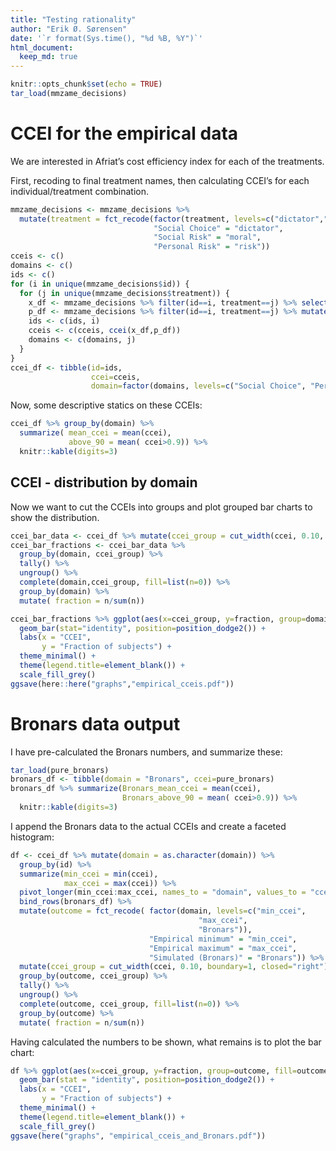 ```yaml
---
title: "Testing rationality"
author: "Erik Ø. Sørensen"
date: '`r format(Sys.time(), "%d %B, %Y")`'
html_document:
  keep_md: true
---
```


```r
knitr::opts_chunk$set(echo = TRUE)
tar_load(mmzame_decisions)
```


# CCEI for the empirical data
We are interested in Afriat's cost efficiency index for each of the treatments.

First, recoding to final treatment names, then calculating CCEI's for each 
individual/treatment combination.
```r
mmzame_decisions <- mmzame_decisions %>% 
  mutate(treatment = fct_recode(factor(treatment, levels=c("dictator","risk","moral")),
                                "Social Choice" = "dictator",
                                "Social Risk" = "moral",
                                "Personal Risk" = "risk"))
cceis <- c()
domains <- c()
ids <- c()
for (i in unique(mmzame_decisions$id)) {
  for (j in unique(mmzame_decisions$treatment)) {
    x_df <- mmzame_decisions %>% filter(id==i, treatment==j) %>% select(x,y)
    p_df <- mmzame_decisions %>% filter(id==i, treatment==j) %>% mutate(px=maxy/maxx, py = 1) %>% select(px,py)
    ids <- c(ids, i)
    cceis <- c(cceis, ccei(x_df,p_df))
    domains <- c(domains, j)
  }
}
ccei_df <- tibble(id=ids, 
                  ccei=cceis, 
                  domain=factor(domains, levels=c("Social Choice", "Personal Risk","Social Risk")))
```

Now, some descriptive statics on these CCEIs:
```r
ccei_df %>% group_by(domain) %>%
  summarize( mean_ccei = mean(ccei),
             above_90 = mean( ccei>0.9)) %>%
  knitr::kable(digits=3)
```

## CCEI - distribution by domain
Now we want to cut the CCEIs into groups and plot grouped bar charts
to show the distribution.

```r
ccei_bar_data <- ccei_df %>% mutate(ccei_group = cut_width(ccei, 0.10, boundary=1, closed="right"))
ccei_bar_fractions <- ccei_bar_data %>%
  group_by(domain, ccei_group) %>% 
  tally() %>%  
  ungroup() %>%
  complete(domain,ccei_group, fill=list(n=0)) %>%
  group_by(domain) %>%
  mutate( fraction = n/sum(n))
```


```r
ccei_bar_fractions %>% ggplot(aes(x=ccei_group, y=fraction, group=domain, fill=domain)) + 
  geom_bar(stat="identity", position=position_dodge2()) +
  labs(x = "CCEI",
       y = "Fraction of subjects") +
  theme_minimal() + 
  theme(legend.title=element_blank()) + 
  scale_fill_grey()
ggsave(here::here("graphs","empirical_cceis.pdf"))
```




# Bronars data output

I have pre-calculated the Bronars numbers, and summarize these:
```r
tar_load(pure_bronars)
bronars_df <- tibble(domain = "Bronars", ccei=pure_bronars)
bronars_df %>% summarize(Bronars_mean_ccei = mean(ccei),
                         Bronars_above_90 = mean( ccei>0.9)) %>%
  knitr::kable(digits=3)
```

I append the Bronars data to the actual CCEIs and create a faceted histogram:

```r
df <- ccei_df %>% mutate(domain = as.character(domain)) %>%
  group_by(id) %>% 
  summarize(min_ccei = min(ccei), 
            max_ccei = max(ccei)) %>%
  pivot_longer(min_ccei:max_ccei, names_to = "domain", values_to = "ccei") %>%
  bind_rows(bronars_df) %>%
  mutate(outcome = fct_recode( factor(domain, levels=c("min_ccei", 
                                          "max_ccei", 
                                          "Bronars")),
                               "Empirical minimum" = "min_ccei",
                               "Empirical maximum" = "max_ccei",
                               "Simulated (Bronars)" = "Bronars")) %>%
  mutate(ccei_group = cut_width(ccei, 0.10, boundary=1, closed="right")) %>%
  group_by(outcome, ccei_group) %>% 
  tally() %>%  
  ungroup() %>%
  complete(outcome, ccei_group, fill=list(n=0)) %>%
  group_by(outcome) %>%
  mutate( fraction = n/sum(n))
``` 

Having calculated the numbers to be shown, what remains is to plot the bar chart:
```r
df %>% ggplot(aes(x=ccei_group, y=fraction, group=outcome, fill=outcome)) +
  geom_bar(stat = "identity", position=position_dodge2()) +
  labs(x = "CCEI",
       y = "Fraction of subjects") +
  theme_minimal() + 
  theme(legend.title=element_blank()) + 
  scale_fill_grey()
ggsave(here("graphs", "empirical_cceis_and_Bronars.pdf"))
```

